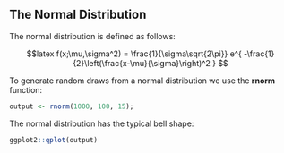 ## The Normal Distribution

The normal distribution is defined as follows:

$$latex
f(x;\mu,\sigma^2) = \frac{1}{\sigma\sqrt{2\pi}} e^{ -\frac{1}{2}\left(\frac{x-\mu}{\sigma}\right)^2 }
$$

To generate random draws from a normal distribution we use the **rnorm** function:

```r
output <- rnorm(1000, 100, 15);
```

The normal distribution has the typical bell shape:

```r
ggplot2::qplot(output)
```
